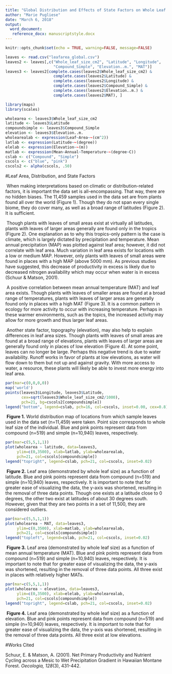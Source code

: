 ```yaml
---
title: "Global Distribution and Effects of State Factors on Whole Leaf Area for Simple and Compound-Leaved Species"
author: "Marie Pugliese"
date: "March 6, 2018"
output:
  word_document:
   reference_docx: manuscriptstyle.docx
---
```


```r
knitr::opts_chunk$set(echo = TRUE, warning=FALSE, message=FALSE)
```


```r
leaves <- read.csv("leafarea_global.csv")
leaves2 <- leaves[,c("Whole_leaf_size_cm2", "Latitude", "Longitude",
                     "Compound_Simple", "Elevation..m.", "MAT")]
leaves3 <- leaves2[complete.cases(leaves2$Whole_leaf_size_cm2) &
                     complete.cases(leaves2$Latitude) &
                     complete.cases(leaves2$Longitude) &
                     complete.cases(leaves2$Compound_Simple) &
                     complete.cases(leaves2$Elevation..m.) &
                     complete.cases(leaves2$MAT), ]

library(maps)
library(scales)

wholearea <- leaves3$Whole_leaf_size_cm2
latitude <- leaves3$Latitude
compoundsimple <- leaves3$Compound_Simple
elevation <- leaves3$Elevation..m.
wholearealab <- expression(Leaf~Area~~(cm^2))
latlab <- expression(Latitude~~(degree))
elelab <- expression(Elevation~~(m))
matlab <- expression(Mean~Annual~Temperature~~(degree~C))
cslab <- c("Compound", "Simple")
cscols <- c("blue", "pink")
cscols2 <- alpha(cscols, .50)
```

#Leaf Area, Distribution, and State Factors

\ When making interpretations based on climatic or distribution-related factors, it is important the data set is all-encompassing. That way, there are no hidden biases. The 11,459 samples used in the data set are from plants found all over the world (Figure 1). Though they do not span every single biome, they do cover many, as well as a broad range of latitudes (Figure 2). It is sufficient.

\ Though plants with leaves of small areas exist at virtually all latitudes, plants with leaves of larger areas generally are found only in the tropics (Figure 2). One explanation as to why this tropics-only pattern is the case is climate, which is largely dictated by precipitation and temperature. Mean annual precipitation (MAP) was plotted against leaf area; however, it did not correlate with leaf area. Much variation in leaf area exists for locations with a low or medium MAP. However, only plants with leaves of small areas were found in places with a high MAP (above 5000 mm). As previous studies have suggested, this decrease of productivity in excess is likely due to decreased nitrogen availability which may occur when water is in excess (Schuur & Matson, 2001).

\ A positive correlation between mean annual temperature (MAT) and leaf area exists. Though plants with leaves of smaller areas are found at a broad range of temperatures, plants with leaves of larger areas are generally found only in places with a high MAT (Figure 3). It is a common pattern in ecology for more activity to occur with increasing temperature. Perhaps in these warmer environments, such as the topics, the increased activity may allow for more growth and thus larger leaf areas.

\ Another state factor, topography (elevation), may also help to explain differences in leaf area sizes. Though plants with leaves of small areas are found at a broad range of elevations, plants with leaves of larger areas are generally found only in places of low elevation (Figure 4). At some point, leaves can no longer be large. Perhaps this negative trend is due to water availability. Runoff works in favor of plants at low elevations, as water will flow down to them but not up and against gravity. With more access to water, a resource, these plants will likely be able to invest more energy into leaf area.


```r
par(mar=c(0,0,0,0))
map('world')
points(leaves3$Longitude, leaves3$Latitude,
       cex=sqrt(leaves3$Whole_leaf_size_cm2/1000),
       pch=21, bg=cscols2[compoundsimple])
legend("bottom", legend=cslab, pch=16, col=cscols, inset=0.00, cex=0.8)
```

\ **Figure 1.** World distribution map of locations from which sample leaves used in the data set (n=11,459) were taken. Point size corresponds to whole leaf size of the individual. Blue and pink points represent data from compound (n=519) and simple (n=10,940) leaves, respectively.


```r
par(mar=c(5,5,1,1))
plot(wholearea ~ latitude, data=leaves3,
     ylim=c(0,3500), xlab=latlab, ylab=wholearealab,
     pch=21, col=cscols[compoundsimple])
legend("topright", legend=cslab, pch=21, col=cscols, inset=0.02)
```

\ **Figure 2.** Leaf area (demonstrated by whole leaf size) as a function of latitude. Blue and pink points represent data from compound (n=519) and simple (n=10,940) leaves, respectively. It is important to note that for greater ease of visualizing the data, the y-axis was shortened, resulting in the removal of three data points. Though one exists at a latitude close to 0 degrees, the other two exist at latitudes of about 30 degrees south. However, given that they are two points in a set of 11,500, they are considered outliers.


```r
par(mar=c(5,5,1,1))
plot(wholearea ~ MAT, data=leaves3,
     ylim=c(0,3500), xlab=matlab, ylab=wholearealab,
     pch=21, col=cscols[compoundsimple])
legend("topleft", legend=cslab, pch=21, col=cscols, inset=0.02)
```

\ **Figure 3.** Leaf area (demonstrated by whole leaf size) as a function of mean annual temperature (MAT). Blue and pink points represent data from compound (n=519) and simple (n=10,940) leaves, respectively. It is important to note that for greater ease of visualizing the data, the y-axis was shortened, resulting in the removal of three data points. All three exist in places with relatively higher MATs.


```r
par(mar=c(5,5,1,1))
plot(wholearea ~ elevation, data=leaves3,
     ylim=c(0,3500), xlab=elelab, ylab=wholearealab,
     pch=21, col=cscols[compoundsimple])
legend("topright", legend=cslab, pch=21, col=cscols, inset=0.02)
```

\ **Figure 4.** Leaf area (demonstrated by whole leaf size) as a function of elevation. Blue and pink points represent data from compound (n=519) and simple (n=10,940) leaves, respectively. It is important to note that for greater ease of visualizing the data, the y-axis was shortened, resulting in the removal of three data points. All three exist at low elevations.


#Works Cited

Schuur, E. & Matson, A. (2001). Net Primary Productivity and Nutrient Cycling across a Mesic to Wet Precipitation Gradient in Hawaiian Montane Forest. *Oecologia, 128*(3), 431-442.

